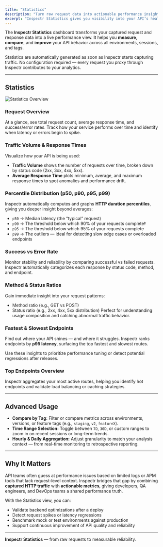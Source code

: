 ```yaml
---
title: "Statistics"
description: "Turn raw request data into actionable performance insights"
excerpt: "Inspectr Statistics gives you visibility into your API’s health — from request volume and latency distribution to success ratios and endpoint performance trends. Monitor, compare, and optimize your service behavior in real time."
---
```




The **Inspectr Statistics** dashboard transforms your captured request and response data into a live performance view.
It helps you **measure**, **compare**, and **improve** your API behavior across all environments, sessions, and tags.

Statistics are automatically generated as soon as Inspectr starts capturing traffic.
No configuration required — every request you proxy through Inspectr contributes to your analytics.

---

## Statistics

<Image src={statisticsOverview} alt="Statistics Overview" />

### Request Overview
At a glance, see total request count, average response time, and success/error rates.
Track how your service performs over time and identify when latency or errors begin to spike.

### Traffic Volume & Response Times
Visualize how your API is being used:
- **Traffic Volume** shows the number of requests over time, broken down by status code (2xx, 3xx, 4xx, 5xx).
- **Average Response Time** plots minimum, average, and maximum response times to spot anomalies and performance drift.

### Percentile Distribution (p50, p90, p95, p99)
Inspectr automatically computes and graphs **HTTP duration percentiles**, giving you deeper insight beyond averages:
- `p50` → Median latency (the “typical” request)
- `p90` → The threshold below which 90% of your requests complete‡
- `p95` → The threshold below which 95% of your requests complete
- `p99` → The outliers — ideal for detecting slow edge cases or overloaded endpoints

### Success vs Error Rate
Monitor stability and reliability by comparing successful vs failed requests.
Inspectr automatically categorizes each response by status code, method, and endpoint.

### Method & Status Ratios
Gain immediate insight into your request patterns:
- Method ratio (e.g., GET vs POST)
- Status ratio (e.g., 2xx, 4xx, 5xx distribution)
Perfect for understanding usage composition and catching abnormal traffic behavior.

### Fastest & Slowest Endpoints
Find out where your API shines — and where it struggles.
Inspectr ranks endpoints by **p95 latency**, surfacing the top fastest and slowest routes.

Use these insights to prioritize performance tuning or detect potential regressions after releases.

### Top Endpoints Overview
Inspectr aggregates your most active routes, helping you identify hot endpoints and validate load balancing or caching strategies.

---

## Advanced Usage

- **Compare by Tag:** Filter or compare metrics across environments, versions, or feature tags (e.g., `staging`, `v2`, `featureX`).
- **Time Range Selection:** Toggle between `7D`, `30D`, or custom ranges to zoom in on recent sessions or long-term trends.
- **Hourly & Daily Aggregation:** Adjust granularity to match your analysis context — from real-time monitoring to retrospective reporting.

---

## Why It Matters

API teams often guess at performance issues based on limited logs or APM tools that lack request-level context.
Inspectr bridges that gap by combining **captured HTTP traffic** with **actionable metrics**, giving developers, QA engineers, and DevOps teams a shared performance truth.

With the Statistics view, you can:
- Validate backend optimizations after a deploy
- Detect request spikes or latency regressions
- Benchmark mock or test environments against production
- Support continuous improvement of API quality and reliability

[//]: # (---)

[//]: # (## Next Steps)

[//]: # ()
[//]: # (- [Explore Rules Engine →]&#40;/features/rules-engine&#41;)

[//]: # (- [View Request History →]&#40;/features/request-history&#41;)

[//]: # (- [Learn about Insights →]&#40;/features/insights&#41;)

---

**Inspectr Statistics** — from raw requests to measurable reliability.
